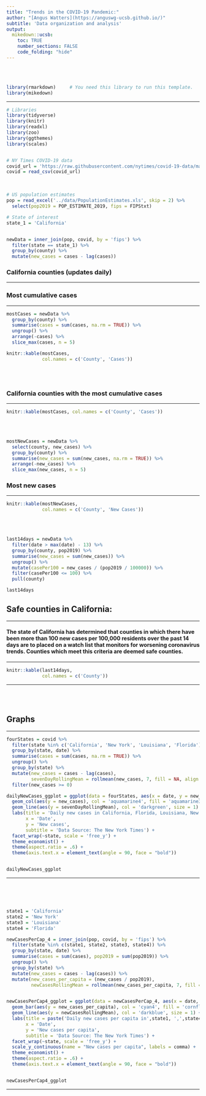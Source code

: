 ```yaml
---
title: "Trends in the COVID-19 Pandemic:"
author: "[Angus Watters](https://anguswg-ucsb.github.io/)"
subtitle: 'Data organization and analysis'
output:
  mikedown::ucsb:
    toc: TRUE
    number_sections: FALSE
    code_folding: "hide"
---
```

<br>
<br>

```r
library(rmarkdown)     # You need this library to run this template.
library(mikedown) 
```

***


```r
# Libraries
library(tidyverse)
library(knitr)
library(readxl)
library(zoo)
library(ggthemes)
library(scales)


# NY Times COVID-19 data
covid_url = 'https://raw.githubusercontent.com/nytimes/covid-19-data/master/us-counties.csv'
covid = read_csv(covid_url)
```
<br>


```r
# US population estimates
pop = read_excel('../data/PopulationEstimates.xls', skip = 2) %>%
  select(pop2019 = POP_ESTIMATE_2019, fips = FIPStxt)

# State of interest
state_1 = 'California'


newData = inner_join(pop, covid, by = 'fips') %>%
  filter(state == state_1) %>%
  group_by(county) %>%
  mutate(new_cases = cases - lag(cases))
```

### **California counties** (updates daily)

***


### **Most cumulative cases**
***


```r
mostCases = newData %>%
  group_by(county) %>%
  summarise(cases = sum(cases, na.rm = TRUE)) %>%
  ungroup() %>%
  arrange(-cases) %>%
  slice_max(cases, n = 5)

knitr::kable(mostCases,
             col.names = c('County', 'Cases'))
```
<br>
<br>

### **California counties with the most cumulative cases**
***

```r
knitr::kable(mostCases, col.names = c('County', 'Cases'))

```
<br>
<br>


```r
mostNewCases = newData %>%
  select(county, new_cases) %>%
  group_by(county) %>%
  summarise(new_cases = sum(new_cases, na.rm = TRUE)) %>%
  arrange(-new_cases) %>%
  slice_max(new_cases, n = 5)
```

### **Most new cases**
***

```r
knitr::kable(mostNewCases,
             col.names = c('County', 'New Cases'))
```
<br>
<br>




```r
last14days = newData %>%
  filter(date > max(date) - 13) %>%
  group_by(county, pop2019) %>%
  summarise(new_cases = sum(new_cases)) %>%
  ungroup() %>%
  mutate(casePer100 = new_cases / (pop2019 / 100000)) %>%
  filter(casePer100 <= 100) %>% 
  pull(county)

last14days
```

## **Safe counties in California:**
***

#### The state of California has determined that counties in which there have been more than 100 new cases per 100,000 residents over the past 14 days are to placed on a watch list that monitors for worsening coronavirus trends. Counties which meet this criteria are deemed safe counties. 

***

```r
knitr::kable(last14days,
             col.names = c('County'))
``` 

***

<br>
<br>

## **Graphs**

***

```r
fourStates = covid %>%
  filter(state %in% c('California', 'New York', 'Louisiana', 'Florida')) %>%
  group_by(state, date) %>%
  summarise(cases = sum(cases, na.rm = TRUE)) %>%
  ungroup() %>%
  group_by(state) %>%
  mutate(new_cases = cases - lag(cases),
         sevenDayRollingMean = rollmean(new_cases, 7, fill = NA, align = 'right')) %>%
  filter(new_cases >= 0)

dailyNewCases_ggplot = ggplot(data = fourStates, aes(x = date, y = new_cases)) +
  geom_col(aes(y = new_cases), col = 'aquamarine4', fill = 'aquamarine3') +
  geom_line(aes(y = sevenDayRollingMean), col = 'darkgreen', size = 1) +
  labs(title = 'Daily new cases in California, Florida, Louisiana, New York',
       x = 'Date',
       y = 'New cases',
       subtitle = 'Data Source: The New York Times') +
  facet_wrap(~state, scale = 'free_y') +
  theme_economist() +
  theme(aspect.ratio = .6) +
  theme(axis.text.x = element_text(angle = 90, face = "bold"))


dailyNewCases_ggplot

```
***

<br>
<br>
<br>

```r
state1 = 'California'
state2 = 'New York'
state3 = 'Louisiana'
state4 = 'Florida'

newCasesPerCap_4 = inner_join(pop, covid, by = 'fips') %>%
  filter(state %in% c(state1, state2, state3, state4)) %>%
  group_by(state, date) %>%
  summarise(cases = sum(cases), pop2019 = sum(pop2019)) %>%
  ungroup() %>%
  group_by(state) %>%
  mutate(new_cases = cases - lag(cases)) %>%
  mutate(new_cases_per_capita = (new_cases / pop2019),
         newCasesRollingMean = rollmean(new_cases_per_capita, 7, fill = NA, align = 'right'))


newCasesPerCap4_ggplot = ggplot(data = newCasesPerCap_4, aes(x = date, y = new_cases_per_capita)) +
  geom_bar(aes(y = new_cases_per_capita), col = 'cyan4', fill = 'cornflowerblue', stat="identity") +
  geom_line(aes(y = newCasesRollingMean), col = 'darkblue', size = 1) +
  labs(title = paste('Daily new cases per capita in',state1, ',',state4, ',', state3, ',', state2),
       x = 'Date',
       y = 'New cases per capita',
       subtitle = 'Data Source: The New York Times') +
  facet_wrap(~state, scale = 'free_y') +
  scale_y_continuous(name = "New cases per capita", labels = comma) +
  theme_economist() +
  theme(aspect.ratio = .6) +
  theme(axis.text.x = element_text(angle = 90, face = "bold"))


newCasesPerCap4_ggplot


```
***

<br>



